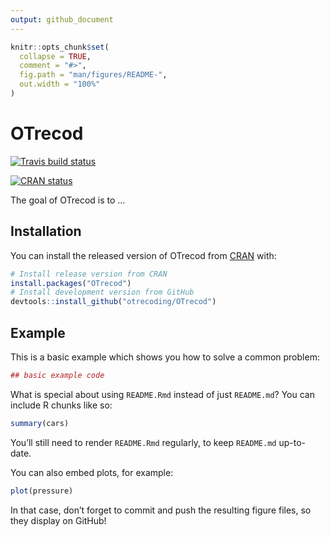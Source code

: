```yaml
---
output: github_document
---
```


<!-- README.md is generated from README.Rmd. Please edit that file -->

```r
knitr::opts_chunk$set(
  collapse = TRUE,
  comment = "#>",
  fig.path = "man/figures/README-",
  out.width = "100%"
)
```
# OTrecod

[![Travis build status](https://travis-ci.org/otrecoding/OTrecod.svg?branch=master)](https://travis-ci.org/otrecoding/OTrecod)

[![CRAN status](https://www.r-pkg.org/badges/version/OTrecod)](https://cran.r-project.org/package=OTrecod)

The goal of OTrecod is to ...

## Installation

You can install the released version of OTrecod from [CRAN](https://CRAN.R-project.org) with:

``` r
# Install release version from CRAN
install.packages("OTrecod")
# Install development version from GitHub
devtools::install_github("otrecoding/OTrecod")
```

## Example

This is a basic example which shows you how to solve a common problem:

```r
## basic example code
```

What is special about using `README.Rmd` instead of just `README.md`? You can include R chunks like so:

```r
summary(cars)
```

You'll still need to render `README.Rmd` regularly, to keep `README.md` up-to-date.

You can also embed plots, for example:

```r
plot(pressure)
```

In that case, don't forget to commit and push the resulting figure files, so they display on GitHub!
